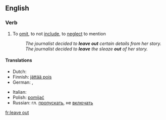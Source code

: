 ==English==

===Verb===
{{en-verb|leaves out|leaving out|left out|left out}}

# To [[omit]], to not [[include]], to [[neglect]] to mention
#:''The journalist decided to '''leave out''' certain details from her story.''
#:''The journalist decided to '''leave''' the sleaze '''out''' of her story.''

====Translations====
{{trans-top|To leave out or to not include}}
* Dutch: {{t+|nl|weglaten}}
* Finnish: [[jättää pois]]
* German: {{t+|de|weglassen}}, {{t+|de|auslassen}}
{{trans-mid}}
* Italian: {{t+|it|omettere}}
* Polish: [[pomijać]]
* Russian: гл. [[пропускать]], не [[включать]]
{{trans-bottom}}

[[fr:leave out]]